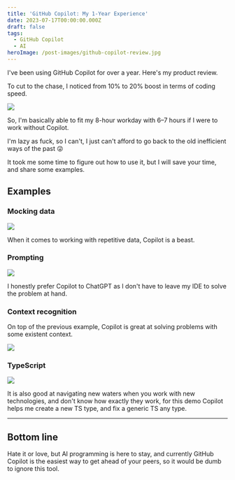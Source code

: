 ```yaml
---
title: 'GitHub Copilot: My 1-Year Experience'
date: 2023-07-17T00:00:00.000Z
draft: false
tags:
  - GitHub Copilot
  - AI
heroImage: /post-images/github-copilot-review.jpg
---
```


I've been using GitHub Copilot for over a year. Here's my product review.

To cut to the chase, I noticed from 10% to 20% boost in terms of coding speed.

![](/post-images/Github-Copilot-Illustration.png)

So, I'm basically able to fit my 8-hour workday with 6–7 hours if I were to work without Copilot.

I'm lazy as fuck, so I can't, I just can't afford to go back to the old inefficient ways of the past 😜

It took me some time to figure out how to use it, but I will save your time, and share some examples.

## Examples

### Mocking data

![](/post-images/github-copilot-example-1.gif)

When it comes to working with repetitive data, Copilot is a beast.

### Prompting

![](/post-images/github-copilot-example-prompting.gif)

I honestly prefer Copilot to ChatGPT as I don't have to leave my IDE to solve the problem at hand.

### Context recognition

On top of the previous example, Copilot is great at solving problems with some existent context.

![](/post-images/github-copilot-example-context-recognition.gif)

### TypeScript

![](/post-images/github-copilot-example-typescript.gif)

It is also good at navigating new waters when you work with new technologies, and don't know how exactly they work, for this demo  Copilot helps me create a new TS type, and fix a generic TS any type.

***

## Bottom line

Hate it or love, but AI programming is here to stay, and currently GitHub Copilot is the easiest way to get ahead of your peers, so it would be dumb to ignore this tool.
